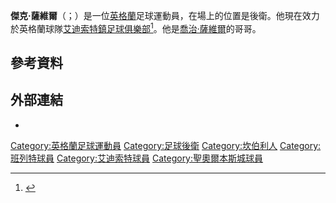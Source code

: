 {{noteTA
|1=zh-hans:萨维尔; zh-hk:沙維利;zh-tw:薩維爾;
}}

'''傑克·薩維爾'''（{{lang-en|Jack Saville}}；{{bd|1991年|4月2日}}）是一位[[英格蘭|英格蘭]]足球運動員，在場上的位置是後衛。他現在效力於英格蘭球隊[[艾迪索特鎮足球俱樂部|艾迪索特鎮足球俱樂部]]<ref>{{cite web|url=http://www.theshots.co.uk/shots-sign-saville/|title=Shots sign Saville|publisher=Aldershot Town F.C.|date=5 June 2015|accessdate=10 June 2015|archiveurl=https://web.archive.org/web/20150610191945/http://www.theshots.co.uk/shots-sign-saville/|archivedate=2015年6月10日|deadurl=no}}</ref>。他是[[喬治·薩維爾|喬治·薩維爾]]的哥哥。

==參考資料==
{{Reflist}}

==外部連結==
*{{soccerbase|id=55461}}

{{DEFAULTSORT:Saville, Jack}}
[[Category:英格蘭足球運動員|Category:英格蘭足球運動員]]
[[Category:足球後衛|Category:足球後衛]]
[[Category:坎伯利人|Category:坎伯利人]]
[[Category:班列特球員|Category:班列特球員]]
[[Category:艾迪索特球員|Category:艾迪索特球員]]
[[Category:聖奧爾本斯城球員|Category:聖奧爾本斯城球員]]
{{Sport-bio-stub}}